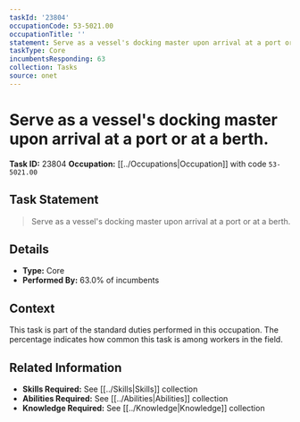```yaml
---
taskId: '23804'
occupationCode: 53-5021.00
occupationTitle: ''
statement: Serve as a vessel's docking master upon arrival at a port or at a berth.
taskType: Core
incumbentsResponding: 63
collection: Tasks
source: onet
---
```

# Serve as a vessel's docking master upon arrival at a port or at a berth.

**Task ID:** 23804
**Occupation:** [[../Occupations|Occupation]] with code `53-5021.00`

## Task Statement

> Serve as a vessel's docking master upon arrival at a port or at a berth.

## Details

- **Type:** Core
- **Performed By:** 63.0% of incumbents

## Context

This task is part of the standard duties performed in this occupation. The percentage indicates how common this task is among workers in the field.

## Related Information

- **Skills Required:** See [[../Skills|Skills]] collection
- **Abilities Required:** See [[../Abilities|Abilities]] collection
- **Knowledge Required:** See [[../Knowledge|Knowledge]] collection
